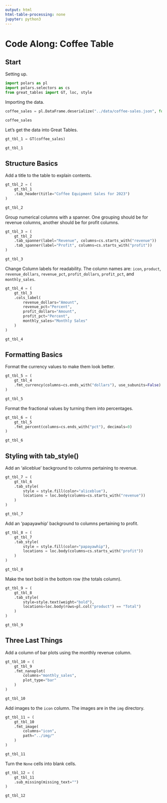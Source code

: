 ```yaml
---
output: html
html-table-processing: none
jupyter: python3
---
```


# Code Along: Coffee Table

## Start

Setting up.

```python
import polars as pl
import polars.selectors as cs
from great_tables import GT, loc, style
```

Importing the data.

```python
coffee_sales = pl.DataFrame.deserialize("../data/coffee-sales.json", format="json")

coffee_sales
```

Let's get the data into Great Tables.

```python
gt_tbl_1 = GT(coffee_sales)

gt_tbl_1
```

## Structure Basics

Add a title to the table to explain contents.

```python
gt_tbl_2 = (
    gt_tbl_1
    .tab_header(title="Coffee Equipment Sales for 2023")
)

gt_tbl_2
```

Group numerical columns with a spanner. One grouping should be for revenue columns, another should be for profit columns.

```python
gt_tbl_3 = (
    gt_tbl_2
    .tab_spanner(label="Revenue", columns=cs.starts_with("revenue"))
    .tab_spanner(label="Profit", columns=cs.starts_with("profit"))
)

gt_tbl_3
```

Change Column labels for readability. The column names are:
`icon`, `product`, `revenue_dollars`, `revenue_pct`, `profit_dollars`, `profit_pct`, and `monthly_sales`.

```python
gt_tbl_4 = (
    gt_tbl_3
    .cols_label(
        revenue_dollars="Amount",
        revenue_pct="Percent",
        profit_dollars="Amount",
        profit_pct="Percent",
        monthly_sales="Monthly Sales"
    )
)

gt_tbl_4
```

## Formatting Basics

Format the currency values to make them look better.

```python
gt_tbl_5 = (
    gt_tbl_4
    .fmt_currency(columns=cs.ends_with("dollars"), use_subunits=False)
)

gt_tbl_5
```

Format the fractional values by turning them into percentages.

```python
gt_tbl_6 = (
    gt_tbl_5
    .fmt_percent(columns=cs.ends_with("pct"), decimals=0)
)

gt_tbl_6
```

## Styling with tab_style()

Add an 'aliceblue' background to columns pertaining to revenue.

```python
gt_tbl_7 = (
    gt_tbl_6
    .tab_style(
        style = style.fill(color="aliceblue"),
        locations = loc.body(columns=cs.starts_with("revenue"))
    )
)

gt_tbl_7
```

Add an 'papayawhip' background to columns pertaining to profit.

```python
gt_tbl_8 = (
    gt_tbl_7
    .tab_style(
        style = style.fill(color="papayawhip"),
        locations = loc.body(columns=cs.starts_with("profit"))
    )
)

gt_tbl_8
```

Make the text bold in the bottom row (the totals column).

```python
gt_tbl_9 = (
    gt_tbl_8
    .tab_style(
        style=style.text(weight="bold"),
        locations=loc.body(rows=pl.col("product") == "Total")
    )
)

gt_tbl_9
```

## Three Last Things

Add a column of bar plots using the monthly revenue column.

```python
gt_tbl_10 = (
    gt_tbl_9
    .fmt_nanoplot(
        columns="monthly_sales",
        plot_type="bar"
    )
)

gt_tbl_10
```

Add images to the `icon` column. The images are in the `img` directory.

```python
gt_tbl_11 = (
    gt_tbl_10
    .fmt_image(
        columns="icon",
        path="../img/"
    )
)

gt_tbl_11
```

Turn the `None` cells into blank cells.

```python
gt_tbl_12 = (
    gt_tbl_11
    .sub_missing(missing_text="")
)

gt_tbl_12
```
